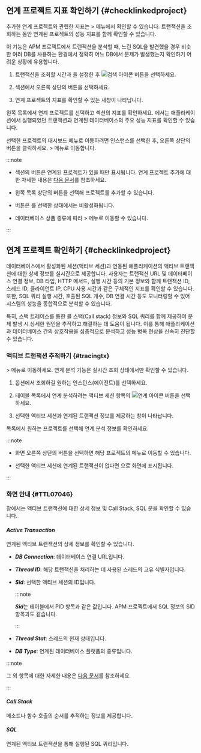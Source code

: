 <InDoc product="java,php,python,nodejs,dotnet,golang">

## 연계 프로젝트 지표 확인하기 {#checklinkedproject}

추가한 연계 프로젝트와 관련한 지표는 <Cmdname sid="side_analysis" className="uitext" /> &gt; <Cmdname sid="side_hitmap" className="uitext" /> 메뉴에서 확인할 수 있습니다. 트랜잭션을 조회하는 동안 연계된 프로젝트의 성능 지표를 함께 확인할 수 있습니다.

이 기능은 APM 프로젝트에서 트랜잭션을 분석할 때, 느린 SQL을 발견했을 경우 비슷한 여러 DB를 사용하는 환경에서 정확히 어느 DB에서 문제가 발생했는지 확인하기 어려운 상황에 유용합니다.

<ImgLang img="linked-project-db-hitmap.png" desc="히트맵" />

1. 트랜잭션을 조회할 시간과 <Cmdname sid="application" className="uitext" />을 설정한 후 ![검색 아이콘](/img/ico-btn-search.png) 버튼을 선택하세요.

1. <Cmdname sid="hitmap_transaction" className="uitext" /> 섹션에서 오른쪽 상단의 <Cmdname sid="BTN08519" className="uitext" /> 버튼을 선택하세요.

1. 연계 프로젝트의 지표를 확인할 수 있는 새창이 나타납니다.

    <ImgLang img="linked-project-db-instance-dahboard.png" desc="연계 프로젝트" />

왼쪽 목록에서 연계 프로젝트를 선택하고 <Cmdname sid="TTL08442" className="uitext" /> 섹션의 지표를 확인하세요. <Cmdname sid="TTL08442" className="uitext" />에서는 애플리케이션에서 실행되었던 트랜잭션과 연계된 데이터베이스의 주요 성능 지표를 확인할 수 있습니다.

<ImgLang img="linked-project-db-instance-dahboard-select-instance.png" desc="연계 프로젝트" />

선택한 프로젝트의 대시보드 메뉴로 이동하려면 인스턴스를 선택한 후, 오른쪽 상단의 <Cmdname sid="BTN08444" className="uitext" /> 버튼을 클릭하세요. <Cmdname sid="side_dashboard" className="uitext" /> &gt; <Cmdname sid="side_dbMonitoring" className="uitext" /> 메뉴로 이동합니다.

:::note

* <Cmdname sid="hitmap_transaction" className="uitext" /> 섹션의 <Cmdname sid="BTN08519" className="uitext" /> 버튼은 연계된 프로젝트가 있을 때만 표시됩니다. 연계 프로젝트 추가에 대한 자세한 내용은 [다음 문서](#addlinkproject)를 참조하세요.

* 왼쪽 <Cmdname sid="TTL07151" className="uitext" /> 목록 상단의 <Cmdname sid="add" className="uitext" /> 버튼을 선택해 프로젝트를 추가할 수 있습니다.

* <Cmdname sid="BTN08444" className="uitext" /> 버튼은 <Cmdname sid="all" className="uitext" />를 선택한 상태에서는 비활성화됩니다.

  <ImgLang img="linked-project-db-instance-dahboard-not-allowed-btn.png" desc="인스턴스 대시보드" />

* 데이터베이스 상품 종류에 따라 <Cmdname sid="side_analysis" className="uitext" /> &gt; <Cmdname sid="side_dbTrend" className="uitext" /> 메뉴로 이동할 수 있습니다.

:::

</InDoc>

<InDoc product="postgresql,oracle,oracle-pro,mysql">

## 연계 프로젝트 확인하기 {#checklinkedproject}

데이터베이스에서 활성화된 세션(액티브 세션)과 연동된 애플리케이션의 액티브 트랜잭션에 대한 상세 정보를 실시간으로 제공합니다. 사용자는 트랜잭션 URL 및 데이터베이스 연결 정보, DB 타입, HTTP 메서드, 실행 시간 등의 기본 정보와 함께 트랜잭션 ID, 스레드 ID, 클라이언트 IP, CPU 사용 시간과 같은 구체적인 지표를 확인할 수 있습니다. 또한, SQL 쿼리 실행 시간, 호출된 SQL 개수, DB 연결 시간 등도 모니터링할 수 있어 시스템의 성능을 종합적으로 분석할 수 있습니다.

특히, 스택 트레이스를 통한 콜 스택(Call stack) 정보와 SQL 쿼리를 함께 제공하여 문제 발생 시 상세한 원인을 추적하고 해결하는 데 도움이 됩니다. 이를 통해 애플리케이션과 데이터베이스 간의 상호작용을 심층적으로 분석하고 성능 병목 현상을 신속히 진단할 수 있습니다.

### 액티브 트랜잭션 추적하기 {#tracingtx}

<Cmdname sid="side_dashboard" className="uitext" /> &gt; <Cmdname sid="side_dbMonitoring" className="uitext" /> 메뉴로 이동하세요. 연계 분석 기능은 실시간 조회 상태에서만 확인할 수 있습니다.

<ProdImg img="db-linked-project-instance-monitoring.png" desc="연계 분석" />

1. <Cmdname sid="instance" className="uitext" /> 옵션에서 조회하길 원하는 인스턴스(에이전트)를 선택하세요.

1. <Cmdname sid="active_sessions" className="uitext" /> 테이블 목록에서 연계 분석하려는 액티브 세션 항목의 ![연계 아이콘](/img/ic-correlations.svg) 버튼을 선택하세요.

1. 선택한 액티브 세션과 연계된 트랜잭션 정보를 제공하는 <Cmdname sid="TTL07046" className="uitext" /> 창이 나타납니다.

<Cmdname sid="TTL07151" className="uitext" /> 목록에서 원하는 프로젝트를 선택해 연계 분석 정보를 확인하세요. 

:::note

* 화면 오른쪽 상단의 <Cmdname sid="BTN08404" className="uitext" /> 버튼을 선택하면 해당 프로젝트의 <Cmdname sid="side_appDashboard" className="uitext" /> 메뉴로 이동할 수 있습니다.

* 선택한 액티브 세션에 연계된 트랜잭션이 없다면 <Cmdname sid="no_data" className="uitext" />으로 화면에 표시됩니다.

:::

### <Cmdname sid="TTL07046" /> 화면 안내 {#TTL07046}

<Cmdname sid="TTL07046" className="uitext" /> 창에서는 액티브 트랜잭션에 대한 상세 정보 및 Call Stack, SQL 문을 확인할 수 있습니다.

#### ***Active Transaction***

연계된 액티브 트랜잭션의 상세 정보를 확인할 수 있습니다.

<ImgLang img="db-linked-project-detail-active-tx.png" desc="Active Transaction" />

* ***DB Connection***: 데이터베이스 연결 URL입니다.

* ***Thread ID***: 해당 트랜잭션을 처리하는 데 사용된 스레드의 고유 식별자입니다.

* ***Sid***: 선택한 액티브 세션의 ID입니다.

  <InDoc product="postgresql">

  :::note

  ***Sid***는 <Cmdname sid="active_sessions" className="uitext" /> 테이블에서 <UI>PID</UI> 항목과 같은 값입니다. APM 프로젝트에서 SQL 정보의 <UI>SID</UI> 항목과도 같습니다.

  <ImgLang img="db-linked-projects-postgresql-pid-sid.png" desc="SID" />

  :::

  </InDoc>

* ***Thread Stat***: 스레드의 현재 상태입니다.

* ***DB Type***: 연계된 데이터베이스 플랫폼의 종류입니다.

:::note

그 외 항목에 대한 자세한 내용은 [다음 문서](java/dashboard-hitmap-trace#anlaysis-trace-record-summary)를 참조하세요.

:::


#### ***Call Stack***

메소드나 함수 호출의 순서를 추적하는 정보를 제공합니다.

<ImgLang img="db-linked-project-detail-call-stack.png" desc="Call Stack" />

#### ***SQL***

연계된 액티브 트랜잭션을 통해 실행된 SQL 쿼리입니다.

<ImgLang img="db-linked-project-detail-sql.png" desc="SQL" />

</InDoc>